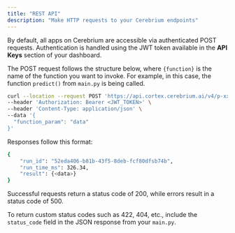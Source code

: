 ```yaml
---
title: "REST API"
description: "Make HTTP requests to your Cerebrium endpoints"
---
```


By default, all apps on Cerebrium are accessible via authenticated POST requests. Authentication is handled using the JWT token available in the **API Keys** section of your dashboard.

The POST request follows the structure below, where `{function}` is the name of the function you want to invoke. For example, in this case, the function `predict()` from `main.py` is being called.

```bash
curl --location --request POST 'https://api.cortex.cerebrium.ai/v4/p-xxxxx/{app-name}/{function}' \
--header 'Authorization: Bearer <JWT_TOKEN>' \
--header 'Content-Type: application/json' \
--data '{
  "function_param": "data"
}'
```

Responses follow this format:

```bash
{
    "run_id": "52eda406-b81b-43f5-8deb-fcf80dfsb74b",
    "run_time_ms": 326.34,
    "result": {<data>}
}
```

Successful requests return a status code of 200, while errors result in a status code of 500.

To return custom status codes such as 422, 404, etc., include the `status_code` field in the JSON response from your `main.py`.
